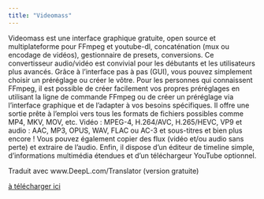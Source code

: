 ```yaml
---
title: "Videomass"
---
```


Videomass est une interface graphique gratuite, open source et multiplateforme pour FFmpeg et youtube-dl, concaténation (mux ou encodage de vidéos), gestionnaire de presets, conversions. Ce convertisseur audio/vidéo est convivial pour les débutants et les utilisateurs plus avancés. Grâce à l'interface pas à pas (GUI), vous pouvez simplement choisir un préréglage ou créer le vôtre. Pour les personnes qui connaissent FFmpeg, il est possible de créer facilement vos propres préréglages en utilisant la ligne de commande FFmpeg ou de créer un préréglage via l'interface graphique et de l'adapter à vos besoins spécifiques. Il offre une sortie prête à l'emploi vers tous les formats de fichiers possibles comme MP4, MKV, MOV, etc. Vidéo : MPEG-4, H.264/AVC, H.265/HEVC, VP9 et audio : AAC, MP3, OPUS, WAV, FLAC ou AC-3 et sous-titres et bien plus encore ! Vous pouvez également copier des flux (vidéo et/ou audio sans perte) et extraire de l'audio. Enfin, il dispose d'un éditeur de timeline simple, d'informations multimédia étendues et d'un téléchargeur YouTube optionnel.

Traduit avec www.DeepL.com/Translator (version gratuite)

[à télécharger ici](https://jeanslack.github.io/Videomass/download_installation.html)